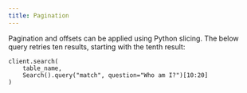 ```yaml
---
title: Pagination
---
```


Pagination and offsets can be applied using Python slicing. The below query retries ten results, starting
with the tenth result:

```
client.search(
    table_name,
    Search().query("match", question="Who am I?")[10:20]
)
```
